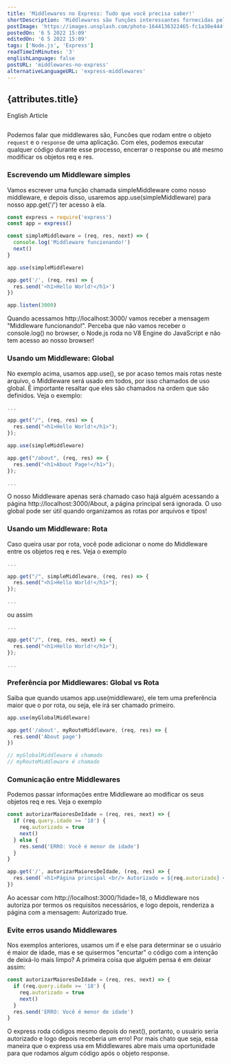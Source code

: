 ```yaml
---
title: 'Middlewares no Express: Tudo que você precisa saber!'
shortDescription: 'Middlewares são funções interessantes fornecidas pelo Express. Este post apresenta-os e mostra algumas situações em que os utilizamos'
postImage: 'https://images.unsplash.com/photo-1644136322465-fc1a30e444ff?ixlib=rb-1.2.1&ixid=MnwxMjA3fDB8MHxwaG90by1wYWdlfHx8fGVufDB8fHx8&auto=format&fit=crop&w=684&q=80'
postedOn: '6 5 2022 15:09'
editedOn: '6 5 2022 15:09'
tags: ['Node.js', 'Express']
readTimeInMinutes: '3'
englishLanguage: false
postURL: 'middlewares-no-express'
alternativeLanguageURL: 'express-middlewares'
---
```




## {attributes.title}

<Link to={`/blog/${attributes.alternativeLanguageURL}`}>
  <div>English Article</div>
</Link>

<img
  src={attributes.postImage}
  alt=""
  title="Imagem de Vincent Lin pelo Unsplash"
  className="MainImage"
/>

Podemos falar que middlewares são, <Highlight>Funcões que rodam entre o objeto `request`
e o `response` de uma aplicação</Highlight>. Com eles, podemos executar qualquer
código durante esse processo, encerrar o <CodeFragment>response</CodeFragment> ou até mesmo modificar os
objetos <CodeFragment>req</CodeFragment> e <CodeFragment>res</CodeFragment>.

### Escrevendo um Middleware simples

Vamos escrever uma função chamada <CodeFragment>simpleMiddleware</CodeFragment> como nosso middleware,
e depois disso, usaremos <CodeFragment>app.use(simpleMiddleware)</CodeFragment> para nosso <CodeFragment>app.get('/')</CodeFragment> ter acesso à ela.

```js
const express = require('express')
const app = express()

const simpleMiddleware = (req, res, next) => {
  console.log('Middleware funcionando!')
  next()
}

app.use(simpleMiddleware)

app.get('/', (req, res) => {
  res.send('<h1>Hello World!</h1>')
})

app.listen(3000)
```

Quando acessamos <CodeFragment>http://localhost:3000/</CodeFragment> vamos receber a mensagem <CodeFragment>"Middleware funcionando!"</CodeFragment>.
Perceba que não vamos receber o <CodeFragment>console.log()</CodeFragment> no browser, o Node.js roda no <Highlight>V8 Engine</Highlight> do
JavaScript e não tem acesso ao nosso browser!

### Usando um Middleware: Global

No exemplo acima, usamos <CodeFragment>app.use()</CodeFragment>, se por acaso temos mais rotas neste arquivo, o Middleware
será usado em todos, por isso chamados de uso global. É importante resaltar que eles são chamados na ordem que são definidos.
Veja o exemplo:

```js
...

app.get("/", (req, res) => {
  res.send("<h1>Hello World!</h1>");
});

app.use(simpleMiddleware)

app.get("/about", (req, res) => {
  res.send("<h1>About Page!</h1>");
});

...

```

O nosso Middleware apenas será chamado caso hajá alguém acessando a página <CodeFragment>http://localhost:3000/About</CodeFragment>, a página
principal será ignorada. O uso global pode ser útil quando organizamos as rotas por arquivos e tipos!

### Usando um Middleware: Rota

Caso queira usar por rota, você pode adicionar o nome do Middleware entre os objetos <CodeFragment>req</CodeFragment> e <CodeFragment>res</CodeFragment>.
Veja o exemplo

```js
...

app.get("/", simpleMiddleware, (req, res) => {
  res.send("<h1>Hello World!</h1>");
});

...
```

ou assim

```js
...

app.get("/", (req, res, next) => {
  res.send("<h1>Hello World!</h1>");
});

...
```

### Preferência por Middlewares: Global vs Rota

Saiba que quando usamos <CodeFragment>app.use(middleware)</CodeFragment>, ele tem uma preferência maior que o por rota, ou seja, ele irá ser chamado primeiro.

```js
app.use(myGlobalMiddleware)

app.get('/about', myRouteMiddleware, (req, res) => {
  res.send('About page')
})

// myGlobalMiddleware é chamado
// myRouteMiddleware é chamado
```

### Comunicação entre Middlewares

Podemos passar informações entre Middleware ao modificar os seus objetos <CodeFragment>req</CodeFragment> e <CodeFragment>res</CodeFragment>. Veja o exemplo

```js
const autorizarMaioresDeIdade = (req, res, next) => {
  if (req.query.idade >= '18') {
    req.autorizado = true
    next()
  } else {
    res.send('ERRO: Você é menor de idade')
  }
}

app.get('/', autorizarMaioresDeIdade, (req, res) => {
  res.send(`<h1>Página principal <br/> Autorizado = ${req.autorizado} </h1>`)
})
```

Ao acessar com <CodeFragment>http://localhost:3000/?idade=18</CodeFragment>, o Middleware nos autoriza por termos os requisitos necessários, e logo depois, renderiza
a página com a mensagem: Autorizado <CodeFragment>true</CodeFragment>.

<PostImage image={messagePT} description="" />

### Evite erros usando Middlewares

Nos exemplos anteriores, usamos um <CodeFragment>if</CodeFragment> e <CodeFragment>else</CodeFragment> para determinar se o usuário é maior de idade,
mas e se quisermos "encurtar" o código com a intenção de deixá-lo mais limpo? A primeira coisa que alguém pensa é em deixar assim:

```js
const autorizarMaioresDeIdade = (req, res, next) => {
  if (req.query.idade >= '18') {
    req.autorizado = true
    next()
  }
  res.send('ERRO: Você é menor de idade')
}
```

O express roda códigos mesmo depois do <CodeFragment>next()</CodeFragment>, portanto, o usuário seria autorizado e logo depois receberia um erro!
Por mais chato que seja, essa maneira que o express usa em Middlewares abre mais uma oportunidade para que rodamos algum código após o
objeto <CodeFragment>response</CodeFragment>.
